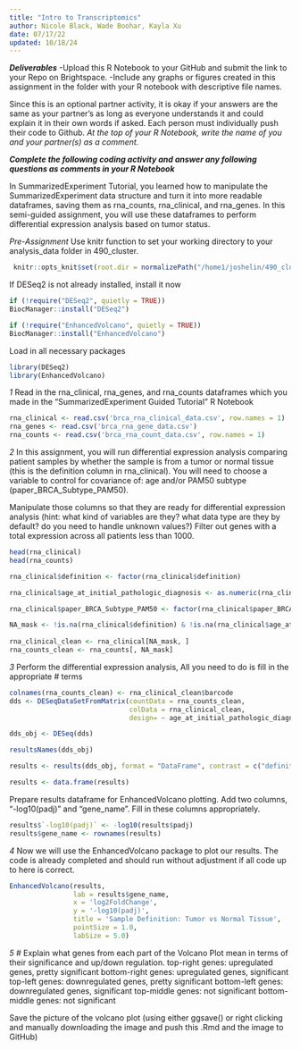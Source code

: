 ```yaml
---
title: "Intro to Transcriptomics"
author: Nicole Black, Wade Boohar, Kayla Xu
date: 07/17/22
updated: 10/18/24
---
```


***Deliverables***
-Upload this R Notebook to your GitHub and submit the link to your Repo on Brightspace.
-Include any graphs or figures created in this assignment in the folder with your R notebook with descriptive file names.

Since this is an optional partner activity, it is okay if your answers are the same as your partner’s as long as everyone understands it and could explain it in their own words if asked. Each person must individually push their code to Github. *At the top of your R Notebook, write the name of you and your partner(s) as a comment.*

***Complete the following coding activity and answer any following questions as comments in your R Notebook***

In SummarizedExperiment Tutorial, you learned how to manipulate the SummarizedExperiment data structure and turn it into more readable dataframes, saving them as rna_counts, rna_clinical, and rna_genes. In this semi-guided assignment, you will use these dataframes to perform differential expression analysis based on tumor status.

*Pre-Assignment*
Use knitr function to set your working directory to your analysis_data folder in 490_cluster.
```r
 knitr::opts_knit$set(root.dir = normalizePath("/home1/joshelin/490_cluster/analysis_data"))
```

If DESeq2 is not already installed, install it now
```r
if (!require("DESeq2", quietly = TRUE))
BiocManager::install("DESeq2")

if (!require("EnhancedVolcano", quietly = TRUE))
BiocManager::install("EnhancedVolcano")
```

Load in all necessary packages
```r
library(DESeq2)
library(EnhancedVolcano)
```


*1*
Read in the rna_clinical, rna_genes, and rna_counts dataframes which you made in the "SummarizedExperiment Guided Tutorial" R Notebook

```r

rna_clinical <- read.csv('brca_rna_clinical_data.csv', row.names = 1)
rna_genes <- read.csv('brca_rna_gene_data.csv')
rna_counts <- read.csv('brca_rna_count_data.csv', row.names = 1)

```


*2*
In this assignment, you will run differential expression analysis comparing patient samples by whether the sample is from a tumor or normal tissue (this is the definition column in rna_clinical). You will need to choose a variable to control for covariance of: age and/or PAM50 subtype (paper_BRCA_Subtype_PAM50). 

Manipulate those columns so that they are ready for differential expression analysis (hint: what kind of variables are they? what data type are they by default? do you need to handle unknown values?) Filter out genes with a total expression across all patients less than 1000.
```r
head(rna_clinical)
head(rna_counts)

rna_clinical$definition <- factor(rna_clinical$definition)

rna_clinical$age_at_initial_pathologic_diagnosis <- as.numeric(rna_clinical$age_at_diagnosis)

rna_clinical$paper_BRCA_Subtype_PAM50 <- factor(rna_clinical$paper_BRCA_Subtype_PAM50)

NA_mask <- !is.na(rna_clinical$definition) & !is.na(rna_clinical$age_at_diagnosis)
  
rna_clinical_clean <- rna_clinical[NA_mask, ]
rna_counts_clean <- rna_counts[, NA_mask]


```


*3*
Perform the differential expression analysis, All you need to do is fill in the appropriate # terms
```r
colnames(rna_counts_clean) <- rna_clinical_clean$barcode
dds <- DESeqDataSetFromMatrix(countData = rna_counts_clean,
                              colData = rna_clinical_clean,
                              design= ~ age_at_initial_pathologic_diagnosis + definition)

dds_obj <- DESeq(dds)

resultsNames(dds_obj)

results <- results(dds_obj, format = "DataFrame", contrast = c("definition", "Primary solid Tumor", "Solid Tissue Normal"))

results <- data.frame(results)
```

Prepare results dataframe for EnhancedVolcano plotting. Add two columns, "-log10(padj)" and "gene_name". Fill in these columns appropriately.
```r
results$`-log10(padj)` <- -log10(results$padj)
results$gene_name <- rownames(results)
```

*4*
Now we will use the EnhancedVolcano package to plot our results. The code is already completed and should run without adjustment if all code up to here is correct.
```r
EnhancedVolcano(results,
                lab = results$gene_name,
                x = 'log2FoldChange',
                y = '-log10(padj)',
                title = 'Sample Definition: Tumor vs Normal Tissue',
                pointSize = 1.0,
                labSize = 5.0)
```

*5*
# Explain what genes from each part of the Volcano Plot mean in terms of their significance and up/down regulation. 
top-right genes: upregulated genes, pretty significant
bottom-right genes: upregulated genes, significant
top-left genes: downregulated genes, pretty significant
bottom-left genes: downregulated genes, significant
top-middle genes: not significant
bottom-middle genes: not significant

Save the picture of the volcano plot (using either ggsave() or right clicking and manually downloading the image and push this .Rmd and the image to GitHub)
